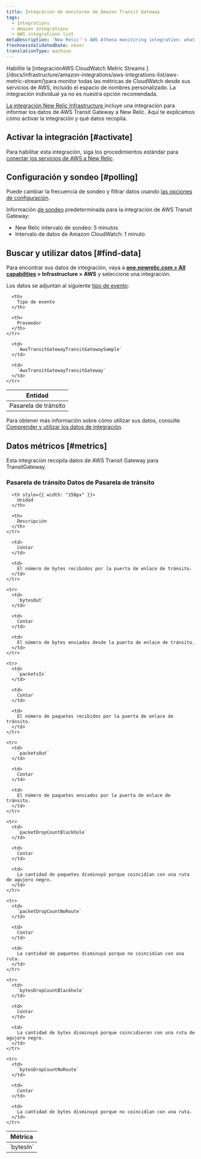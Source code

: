 ```yaml
---
title: Integración de monitoreo de Amazon Transit Gateway
tags:
  - Integrations
  - Amazon integrations
  - AWS integrations list
metaDescription: 'New Relic''s AWS Athena monitoring integration: what data it reports, and how to enable it.'
freshnessValidatedDate: never
translationType: machine
---
```


<Callout variant="important">
  Habilite la [integraciónAWS CloudWatch Metric Streams ](/docs/infrastructure/amazon-integrations/aws-integrations-list/aws-metric-stream/)para monitor todas las métricas de CloudWatch desde sus servicios de AWS, incluido el espacio de nombres personalizado. La integración individual ya no es nuestra opción recomendada.
</Callout>

[La integración New Relic Infrastructure ](/docs/infrastructure/integrations-getting-started/getting-started/introduction-infrastructure-integrations)incluye una integración para informar los datos de AWS Transit Gateway a New Relic. Aquí te explicamos cómo activar la integración y qué datos recopila.

## Activar la integración [#activate]

Para habilitar esta integración, siga los procedimientos estándar para [conectar los servicios de AWS a New Relic](/docs/infrastructure/infrastructure-integrations/getting-started/connect-aws-integrations-infrastructure).

## Configuración y sondeo [#polling]

Puede cambiar la frecuencia de sondeo y filtrar datos usando [las opciones de configuración](/docs/integrations/new-relic-integrations/getting-started/configure-polling-frequency-data-collection-cloud-integrations).

Información [de sondeo](/docs/infrastructure/amazon-integrations/aws-integrations-list/aws-polling-intervals-infrastructure-integrations) predeterminada para la integración de AWS Transit Gateway:

* New Relic intervalo de sondeo: 5 minutos
* Intervalo de datos de Amazon CloudWatch: 1 minuto

## Buscar y utilizar datos [#find-data]

Para encontrar sus datos de integración, vaya a <DNT>**[one.newrelic.com > All capabilities](https://one.newrelic.com/all-capabilities) > Infrastructure > AWS**</DNT> y seleccione una integración.

Los datos se adjuntan al siguiente [tipo de evento](/docs/data-apis/understand-data/new-relic-data-types/#event-data):

<table>
  <thead>
    <tr>
      <th>
        Entidad
      </th>

      <th>
        Tipo de evento
      </th>

      <th>
        Proveedor
      </th>
    </tr>
  </thead>

  <tbody>
    <tr>
      <td>
        Pasarela de tránsito
      </td>

      <td>
        `AwsTransitGatewayTransitGatewaySample`
      </td>

      <td>
        `AwsTransitGatewayTransitGateway`
      </td>
    </tr>
  </tbody>
</table>

Para obtener más información sobre cómo utilizar sus datos, consulte [Comprender y utilizar los datos de integración](/docs/infrastructure/integrations/find-use-infrastructure-integration-data).

## Datos métricos [#metrics]

Esta integración recopila datos de AWS Transit Gateway para TransitGateway.

### Pasarela de tránsito Datos de Pasarela de tránsito

<table>
  <thead>
    <tr>
      <th style={{ width: "275px" }}>
        Métrica
      </th>

      <th style={{ width: "150px" }}>
        Unidad
      </th>

      <th>
        Descripción
      </th>
    </tr>
  </thead>

  <tbody>
    <tr>
      <td>
        `bytesIn`
      </td>

      <td>
        Contar
      </td>

      <td>
        El número de bytes recibidos por la puerta de enlace de tránsito.
      </td>
    </tr>

    <tr>
      <td>
        `bytesOut`
      </td>

      <td>
        Contar
      </td>

      <td>
        El número de bytes enviados desde la puerta de enlace de tránsito.
      </td>
    </tr>

    <tr>
      <td>
        `packetsIn`
      </td>

      <td>
        Contar
      </td>

      <td>
        El número de paquetes recibidos por la puerta de enlace de tránsito.
      </td>
    </tr>

    <tr>
      <td>
        `packetsOut`
      </td>

      <td>
        Contar
      </td>

      <td>
        El número de paquetes enviados por la puerta de enlace de tránsito.
      </td>
    </tr>

    <tr>
      <td>
        `packetDropCountBlackhole`
      </td>

      <td>
        Contar
      </td>

      <td>
        La cantidad de paquetes disminuyó porque coincidían con una ruta de agujero negro.
      </td>
    </tr>

    <tr>
      <td>
        `packetDropCountNoRoute`
      </td>

      <td>
        Contar
      </td>

      <td>
        La cantidad de paquetes disminuyó porque no coincidían con una ruta.
      </td>
    </tr>

    <tr>
      <td>
        `bytesDropCountBlackhole`
      </td>

      <td>
        Contar
      </td>

      <td>
        La cantidad de bytes disminuyó porque coincidieron con una ruta de agujero negro.
      </td>
    </tr>

    <tr>
      <td>
        `bytesDropCountNoRoute`
      </td>

      <td>
        Contar
      </td>

      <td>
        La cantidad de bytes disminuyó porque no coincidían con una ruta.
      </td>
    </tr>
  </tbody>
</table>